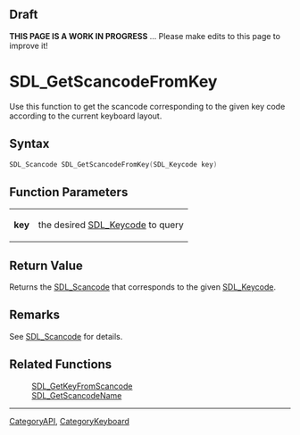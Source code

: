 == Draft ==

'''THIS PAGE IS A WORK IN PROGRESS''' ... Please make edits to this page to improve it!


= SDL_GetScancodeFromKey =
Use this function to get the scancode corresponding to the given key code according to the current keyboard layout.


== Syntax ==
<syntaxhighlight lang='c++'>
SDL_Scancode SDL_GetScancodeFromKey(SDL_Keycode key)
</syntaxhighlight>

== Function Parameters ==
{|
|'''key'''
|the desired [[SDL_Keycode]] to query
|}

== Return Value ==
Returns the [[SDL_Scancode]] that corresponds to the given [[SDL_Keycode]].

== Remarks ==
See [[SDL_Scancode]] for details.

== Related Functions ==
:[[SDL_GetKeyFromScancode]]
:[[SDL_GetScancodeName]]

----
[[CategoryAPI]], [[CategoryKeyboard]]

